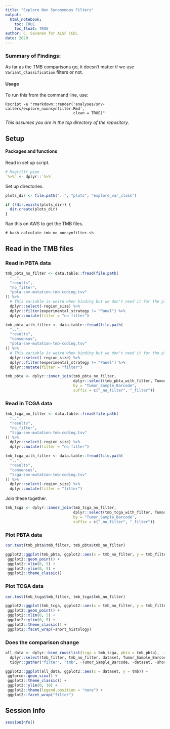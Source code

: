 ```yaml
---
title: "Explore Non Synonymous Filters"
output: 
  html_notebook:
    toc: TRUE
    toc_float: TRUE
author: C. Savonen for ALSF CCDL
date: 2020
---
```


### Summary of Findings:
As far as the TMB comparisons go, it doesn't matter if we use `Variant_Classification` filters or not. 

#### Usage

To run this from the command line, use:
```
Rscript -e "rmarkdown::render('analyses/snv-callers/explore_noonsynfilter.Rmd', 
                              clean = TRUE)"
```

_This assumes you are in the top directory of the repository._

## Setup

#### Packages and functions

Read in set up script.

```r
# Magrittr pipe
`%>%` <- dplyr::`%>%`
```

Set up directories. 

```r
plots_dir <- file.path("..", "plots", "explore_var_class")

if (!dir.exists(plots_dir)) {
  dir.create(plots_dir)
}
```

Ran this on AWS to get the TMB files. 
```
# bash calculate_tmb_no_nonsynfilter.sh
```

## Read in the TMB files

### Read in PBTA data

```r
tmb_pbta_no_filter <- data.table::fread(file.path(
  "..",
  "results",
  "no_filter",
  "pbta-snv-mutation-tmb-coding.tsv"
)) %>%
  # This variable is weird when binding but we don't need it for the plot so we'll just remove it.
  dplyr::select(-region_size) %>%
  dplyr::filter(experimental_strategy != "Panel") %>% 
  dplyr::mutate(filter = "no filter")
```

```r
tmb_pbta_with_filter <- data.table::fread(file.path(
  "..",
  "results",
  "consensus",
  "pbta-snv-mutation-tmb-coding.tsv"
)) %>%
  # This variable is weird when binding but we don't need it for the plot so we'll just remove it.
  dplyr::select(-region_size) %>%
  dplyr::filter(experimental_strategy != "Panel") %>% 
  dplyr::mutate(filter = "filter")
```

```r
tmb_pbta <- dplyr::inner_join(tmb_pbta_no_filter, 
                              dplyr::select(tmb_pbta_with_filter, Tumor_Sample_Barcode, tmb),
                              by = "Tumor_Sample_Barcode", 
                              suffix = c("_no_filter", "_filter"))
```

### Read in TCGA data

```r
tmb_tcga_no_filter <- data.table::fread(file.path(
  "..",
  "results",
  "no_filter",
  "tcga-snv-mutation-tmb-coding.tsv"
)) %>%
  dplyr::select(-region_size) %>% 
  dplyr::mutate(filter = "no filter")
```

```r
tmb_tcga_with_filter <- data.table::fread(file.path(
  "..",
  "results",
  "consensus",
  "tcga-snv-mutation-tmb-coding.tsv"
)) %>%
  dplyr::select(-region_size) %>% 
  dplyr::mutate(filter = "filter")
```

Join these together. 

```r
tmb_tcga <- dplyr::inner_join(tmb_tcga_no_filter, 
                              dplyr::select(tmb_tcga_with_filter, Tumor_Sample_Barcode, tmb),
                              by = "Tumor_Sample_Barcode", 
                              suffix = c("_no_filter", "_filter"))
```

### Plot PBTA data

```r
cor.test(tmb_pbta$tmb_filter, tmb_pbta$tmb_no_filter)
```

```r
ggplot2::ggplot(tmb_pbta, ggplot2::aes(x = tmb_no_filter, y = tmb_filter, color = short_histology)) +
 ggplot2::geom_point() +
 ggplot2::xlim(0, 5) + 
 ggplot2::ylim(0, 5) +
 ggplot2::theme_classic() 
```

### Plot TCGA data

```r
cor.test(tmb_tcga$tmb_filter, tmb_tcga$tmb_no_filter)
```

```r
ggplot2::ggplot(tmb_tcga, ggplot2::aes(x = tmb_no_filter, y = tmb_filter, color = short_histology)) +
 ggplot2::geom_point() +
 ggplot2::xlim(0, 5) + 
 ggplot2::ylim(0, 5) +
 ggplot2::theme_classic() + 
 ggplot2::facet_wrap(~short_histology)
```

### Does the comparison change 

```r
all_data <- dplyr::bind_rows(list(tcga = tmb_tcga, pbta = tmb_pbta), .id = "dataset") %>%
  dplyr::select(tmb_filter, tmb_no_filter, dataset, Tumor_Sample_Barcode, short_histology) %>% 
  tidyr::gather("filter", "tmb", -Tumor_Sample_Barcode, -dataset, -short_histology)
```

```r
ggplot2::ggplot(all_data, ggplot2::aes(x = dataset, y = tmb)) +
 ggforce::geom_sina() +
 ggplot2::theme_classic() + 
 ggplot2::ylim(0, 10) + 
 ggplot2::theme(legend.position = "none") + 
 ggplot2::facet_wrap("filter")
```

## Session Info

```r
sessionInfo()
```
